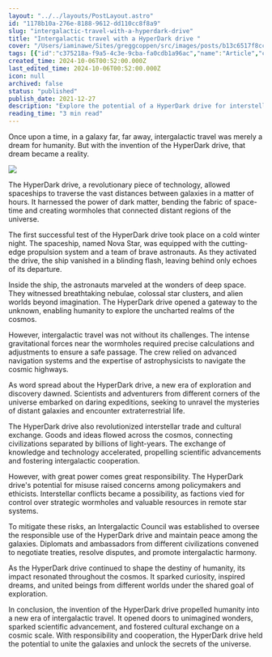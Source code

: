 ```yaml
---
layout: "../../layouts/PostLayout.astro"
id: "1178b10a-276e-8188-9612-dd110cc8f8a9"
slug: "intergalactic-travel-with-a-hyperdark-drive"
title: "Intergalactic travel with a HyperDark drive "
cover: "/Users/iaminawe/Sites/greggcoppen/src/images/posts/b13c6517f8cc5659aded95076f8fbed6a425d4f33a69ce6b572cba37cc111f97-cover.jpg"
tags: [{"id":"c375218a-f9a5-4c3e-9cba-fa0cdb1a96ac","name":"Article","color":"pink"},{"id":"3009090d-d121-4526-8531-8c6ca4a7085e","name":"Short Story","color":"yellow"}]
created_time: 2024-10-06T00:52:00.000Z
last_edited_time: 2024-10-06T00:52:00.000Z
icon: null
archived: false
status: "published"
publish_date: 2021-12-27
description: "Explore the potential of a HyperDark drive for interstellar transportation and the opportunities it could unlock for intergalactic exploration."
reading_time: "3 min read"
---
```




Once upon a time, in a galaxy far, far away, intergalactic travel was merely a dream for humanity. But with the invention of the HyperDark drive, that dream became a reality.


<Image src="/images/posts/1494a788ede7409cdb00fda64d5265b3e5d14bca01de8c70af263a35e00c36ef.gif" />


The HyperDark drive, a revolutionary piece of technology, allowed spaceships to traverse the vast distances between galaxies in a matter of hours. It harnessed the power of dark matter, bending the fabric of space-time and creating wormholes that connected distant regions of the universe.


The first successful test of the HyperDark drive took place on a cold winter night. The spaceship, named Nova Star, was equipped with the cutting-edge propulsion system and a team of brave astronauts. As they activated the drive, the ship vanished in a blinding flash, leaving behind only echoes of its departure.


Inside the ship, the astronauts marveled at the wonders of deep space. They witnessed breathtaking nebulae, colossal star clusters, and alien worlds beyond imagination. The HyperDark drive opened a gateway to the unknown, enabling humanity to explore the uncharted realms of the cosmos.


However, intergalactic travel was not without its challenges. The intense gravitational forces near the wormholes required precise calculations and adjustments to ensure a safe passage. The crew relied on advanced navigation systems and the expertise of astrophysicists to navigate the cosmic highways.


As word spread about the HyperDark drive, a new era of exploration and discovery dawned. Scientists and adventurers from different corners of the universe embarked on daring expeditions, seeking to unravel the mysteries of distant galaxies and encounter extraterrestrial life.


The HyperDark drive also revolutionized interstellar trade and cultural exchange. Goods and ideas flowed across the cosmos, connecting civilizations separated by billions of light-years. The exchange of knowledge and technology accelerated, propelling scientific advancements and fostering intergalactic cooperation.


However, with great power comes great responsibility. The HyperDark drive's potential for misuse raised concerns among policymakers and ethicists. Interstellar conflicts became a possibility, as factions vied for control over strategic wormholes and valuable resources in remote star systems.


To mitigate these risks, an Intergalactic Council was established to oversee the responsible use of the HyperDark drive and maintain peace among the galaxies. Diplomats and ambassadors from different civilizations convened to negotiate treaties, resolve disputes, and promote intergalactic harmony.


As the HyperDark drive continued to shape the destiny of humanity, its impact resonated throughout the cosmos. It sparked curiosity, inspired dreams, and united beings from different worlds under the shared goal of exploration.


In conclusion, the invention of the HyperDark drive propelled humanity into a new era of intergalactic travel. It opened doors to unimagined wonders, sparked scientific advancement, and fostered cultural exchange on a cosmic scale. With responsibility and cooperation, the HyperDark drive held the potential to unite the galaxies and unlock the secrets of the universe.


